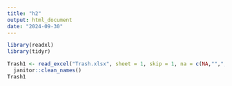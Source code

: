 ```yaml
---
title: "h2"
output: html_document
date: "2024-09-30"
---
```


```r
library(readxl)
library(tidyr)
```

```r
Trash1 <- read_excel("Trash.xlsx", sheet = 1, skip = 1, na = c(NA,"",","), range = cell_cols("A:N")) |>
  janitor::clean_names()
Trash1
```

